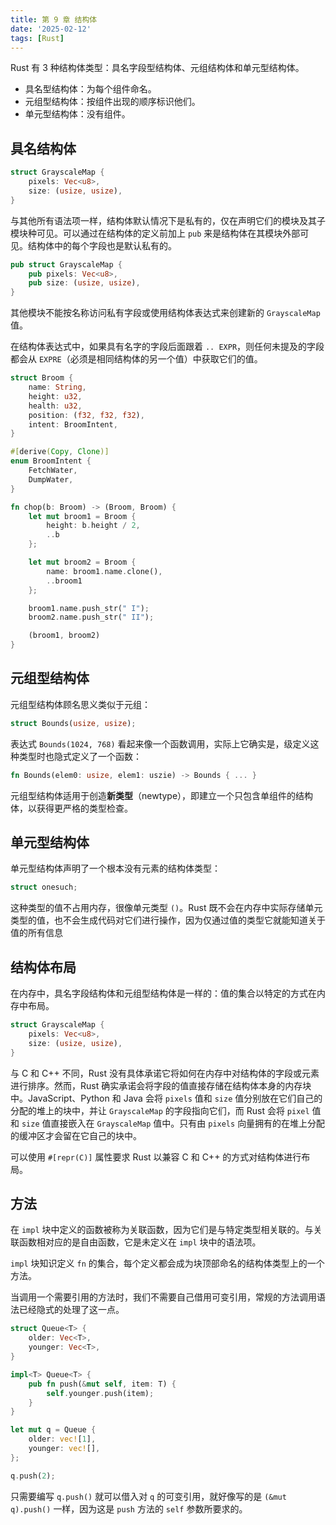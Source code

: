 ```yaml
---
title: 第 9 章 结构体
date: '2025-02-12'
tags: [Rust]
---
```


Rust 有 3 种结构体类型：具名字段型结构体、元组结构体和单元型结构体。

- 具名型结构体：为每个组件命名。
- 元组型结构体：按组件出现的顺序标识他们。
- 单元型结构体：没有组件。

## 具名结构体

```rust
struct GrayscaleMap {
    pixels: Vec<u8>,
    size: (usize, usize),
}
```

与其他所有语法项一样，结构体默认情况下是私有的，仅在声明它们的模块及其子模块种可见。可以通过在结构体的定义前加上 `pub` 来是结构体在其模块外部可见。结构体中的每个字段也是默认私有的。

```rust
pub struct GrayscaleMap {
    pub pixels: Vec<u8>,
    pub size: (usize, usize),
}
```

其他模块不能按名称访问私有字段或使用结构体表达式来创建新的 `GrayscaleMap` 值。

在结构体表达式中，如果具有名字的字段后面跟着 `.. EXPR`，则任何未提及的字段都会从 `EXPRE`（必须是相同结构体的另一个值）中获取它们的值。

```rust
struct Broom {
    name: String,
    height: u32,
    health: u32,
    position: (f32, f32, f32),
    intent: BroomIntent,
}

#[derive(Copy, Clone)]
enum BroomIntent {
    FetchWater,
    DumpWater,
}

fn chop(b: Broom) -> (Broom, Broom) {
    let mut broom1 = Broom {
        height: b.height / 2,
        ..b
    };

    let mut broom2 = Broom {
        name: broom1.name.clone(),
        ..broom1
    };

    broom1.name.push_str(" I");
    broom2.name.push_str(" II");

    (broom1, broom2)
}
```

## 元组型结构体

元组型结构体顾名思义类似于元组：

```rust
struct Bounds(usize, usize);
```

表达式 `Bounds(1024, 768)` 看起来像一个函数调用，实际上它确实是，级定义这种类型时也隐式定义了一个函数：

```rust
fn Bounds(elem0: usize, elem1: uszie) -> Bounds { ... }
```

元组型结构体适用于创造**新类型**（newtype），即建立一个只包含单组件的结构体，以获得更严格的类型检查。

## 单元型结构体

单元型结构体声明了一个根本没有元素的结构体类型：

```rust
struct onesuch;
```

这种类型的值不占用内存，很像单元类型 `()`。Rust 既不会在内存中实际存储单元类型的值，也不会生成代码对它们进行操作，因为仅通过值的类型它就能知道关于值的所有信息

## 结构体布局

在内存中，具名字段结构体和元组型结构体是一样的：值的集合以特定的方式在内存中布局。

```rust
struct GrayscaleMap {
    pixels: Vec<u8>,
    size: (usize, usize),
}
```

与 C 和 C++ 不同，Rust 没有具体承诺它将如何在内存中对结构体的字段或元素进行排序。然而，Rust 确实承诺会将字段的值直接存储在结构体本身的内存块中。JavaScript、Python 和 Java 会将 `pixels` 值和 `size` 值分别放在它们自己的分配的堆上的块中，并让 `GrayscaleMap` 的字段指向它们，而 Rust 会将 `pixel` 值和 `size` 值直接嵌入在 `GrayscaleMap` 值中。只有由 `pixels` 向量拥有的在堆上分配的缓冲区才会留在它自己的块中。

可以使用 `#[repr(C)]` 属性要求 Rust 以兼容 C 和 C++ 的方式对结构体进行布局。

## 方法

在 `impl` 块中定义的函数被称为关联函数，因为它们是与特定类型相关联的。与关联函数相对应的是自由函数，它是未定义在 `impl` 块中的语法项。

`impl` 块知识定义 `fn` 的集合，每个定义都会成为块顶部命名的结构体类型上的一个方法。

当调用一个需要引用的方法时，我们不需要自己借用可变引用，常规的方法调用语法已经隐式的处理了这一点。

```rust
struct Queue<T> {
    older: Vec<T>,
    younger: Vec<T>,
}

impl<T> Queue<T> {
    pub fn push(&mut self, item: T) {
        self.younger.push(item);
    }
}

let mut q = Queue {
    older: vec![1],
    younger: vec![],
};

q.push(2);
```

只需要编写 `q.push()` 就可以借入对 `q` 的可变引用，就好像写的是 `(&mut q).push()` 一样，因为这是 `push` 方法的 `self` 参数所要求的。
